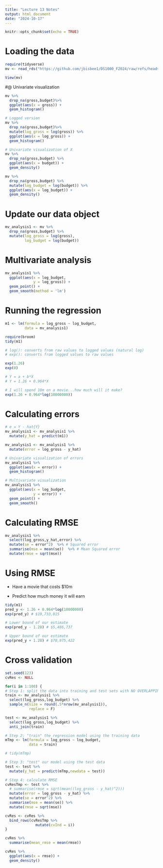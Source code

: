 ```yaml
---
title: "Lecture 13 Notes"
output: html_document
date: "2024-10-17"
---
```


```r
knitr::opts_chunk$set(echo = TRUE)
```

# Loading the data

```r
require(tidyverse)
mv <- read_rds("https://github.com/jbisbee1/DS1000_F2024/raw/refs/heads/main/data/mv.Rds")

View(mv)
```

#@ Univariate visualization

```r
mv %>%
  drop_na(gross,budget)%>%
  ggplot(aes(x = gross)) + 
  geom_histogram()

# Logged version
mv %>%
  drop_na(gross,budget)%>%
  mutate(log_gross = log(gross)) %>%
  ggplot(aes(x = log_gross)) + 
  geom_histogram()

# Univariate visualization of X
mv %>%
  drop_na(gross,budget) %>%
  ggplot(aes(x = budget)) + 
  geom_density()

mv %>%
  drop_na(gross,budget) %>%
  mutate(log_budget = log(budget)) %>%
  ggplot(aes(x = log_budget)) + 
  geom_density()
```

# Update our data object

```r
mv_analysis1 <- mv %>%
  drop_na(gross,budget) %>%
  mutate(log_gross = log(gross),
         log_budget = log(budget))
```

# Multivariate analysis

```r
mv_analysis1 %>%
  ggplot(aes(x = log_budget,
             y = log_gross)) + 
  geom_point() + 
  geom_smooth(method = 'lm')
```

# Running the regression

```r
m1 <- lm(formula = log_gross ~ log_budget,
         data = mv_analysis1)

require(broom)
tidy(m1)

# log(): converts from raw values to logged values (natural log)
# exp(): converts from logged values to raw values

exp(1.26)
exp(0)

# Y = a + b*X
# Y = 1.26 + 0.964*X

# I will spend 10m on a movie...how much will it make?
exp(1.26 + 0.964*log(10000000))
```

# Calculating errors

```r
# e = Y - hat{Y}
mv_analysis1 <- mv_analysis1 %>%
  mutate(y_hat = predict(m1))

mv_analysis1 <- mv_analysis1 %>%
  mutate(error = log_gross - y_hat)

# Univariate visualization of errors
mv_analysis1 %>%
  ggplot(aes(x = error)) + 
  geom_histogram()

# Multivariate visualization
mv_analysis1 %>%
  ggplot(aes(x = log_budget,
             y = error)) + 
  geom_point() + 
  geom_smooth()
```

# Calculating RMSE

```r
mv_analysis1 %>%
  select(log_gross,y_hat,error) %>%
  mutate(se = error^2)  %>% # Squared error
  summarise(mse = mean(se))  %>% # Mean Squared error
  mutate(rmse = sqrt(mse))
```

# Using RMSE

- Have a movie that costs $10m

- Predict how much money it will earn

```r
tidy(m1)
pred_y <- 1.26 + 0.964*log(10000000)
exp(pred_y) # $19,733,815

# Lower bound of our estimate
exp(pred_y - 1.28) # $5,486,737

# Upper bound of our estimate
exp(pred_y + 1.28) # $70,975,422
```

# Cross validation

```r
set.seed(123)
cvRes <- NULL

for(i in 1:100) {
# Step 1: split the data into training and test sets with NO OVERLAPPING OBSERVATIONS
train <- mv_analysis1 %>%
  select(log_gross,log_budget) %>%
  sample_n(size = round(.5*nrow(mv_analysis1)),
           replace = F)

test <- mv_analysis1 %>%
  select(log_gross,log_budget) %>%
  anti_join(train)

# Step 2: "train" the regression model using the training data
mTmp <- lm(formula = log_gross ~ log_budget,
           data = train)

# tidy(mTmp)

# Step 3: "test" our model using the test data
test <- test %>%
  mutate(y_hat = predict(mTmp,newdata = test))

# Step 4: calculate RMSE
cvResTmp <- test %>%
  # summarise(rmse = sqrt(mean((log_gross - y_hat)^2)))
  mutate(error = log_gross - y_hat) %>%
  mutate(se = error^2) %>%
  summarise(mse = mean(se)) %>%
  mutate(rmse = sqrt(mse))

cvRes <- cvRes %>%
  bind_rows(cvResTmp %>%
              mutate(cvInd = i))
}

cvRes %>%
  summarise(mean_rmse = mean(rmse))

cvRes %>%
  ggplot(aes(x = rmse)) + 
  geom_density()
```


